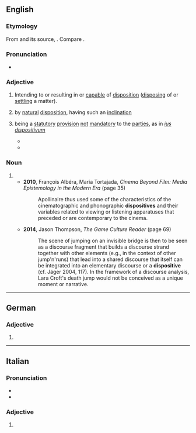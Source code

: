 ==English==

===Etymology===
From {{der|en|frm|dispositif}} and its source, {{der|en|la|dispositus}}. Compare {{cog|pms|dispositiv}}.

===Pronunciation===
* {{a|UK}} {{IPA|en|/dɪˈspɒzɪtɪv/}}

===Adjective===
{{en-adj}}

# Intending to or resulting in or [[capable]] of [[disposition]] ([[disposing]] of or [[settling]] a matter).
#: {{ux|en|We were unable to produce any '''dispositive''' evidence to support our case.}}
# {{lb|en|obsolete}} by [[natural]] [[disposition]], having such an [[inclination]]
# {{lb|en|Euro-English|or|NNSE}} being a [[statutory]] [[provision]] [[not]] [[mandatory]] to the [[party|parties]], as in ''[[ius dispositivum]]''
#* {{quote-book|en|author=prof. JUDr. Helena Barancová, DrSc.|year=2006|location=Brussels|publisher=European Commission – Directorate General for Employment, Social Affairs and Equal Opportunities|title=[https://ec.europa.eu/social/BlobServlet?docId=4624&langId=en Termination of Employment Relationship]: Legal Situation in the Slovak Republic|pages=1–2|url=https://ec.europa.eu/social/BlobServlet?docId=4635&langId=en|passage=The second salient feature of the new Labour Code was an increase in the proportion of '''dispositive''' provisions at the expense  of cogent provisions which, as the subsequent legal development showed, was not quite adequate.}}
#* {{quote-book|en|title=International Law. A European perspective|page=62|passage=The VCLT is also applicable to treaties that are the constituent instrument of an international organisation and to treaties that have been adopted within an international organisation (Art 5 VCLT). However, in this (as well as other respect(s)), the VCLT is of a '''dispositive''' nature. The rules that apply in the first place are the rules of the international organisation itself as established under its constituent instrument and internal law. Thus, when a constituent treaty of an international organisation does not contain any provisions concerning the termination of membersip, the rules of the VCLT become relevant (Art. 56 VCLT).|publisher=Hart|isbn=978-1-84946-416-1|location=Oxford and Portland, Oregon|year=2019|author=Jan Wouters|author2=Cedric Ryngaert|author3=Tom Ruys|author4=Geert De Baere}}
#: {{ant|en|cogent}}

===Noun===
{{en-noun}}

# {{alt form|en|dispositif}}
#* '''2010''', François Albéra, Maria Tortajada, ''Cinema Beyond Film: Media Epistemology in the Modern Era'' (page 35)
#*: Apollinaire thus used some of the characteristics of the cinematographic and phonographic '''dispositives''' and their variables related to viewing or listening apparatuses that preceded or are contemporary to the cinema.
#* '''2014''', Jason Thompson, ''The Game Culture Reader'' (page 69)
#*: The scene of jumping on an invisible bridge is then to be seen as a discourse fragment that builds a discourse strand together with other elements (e.g., in the context of other jump'n'runs) that lead into a shared discourse that itself can be integrated into an elementary discourse or a '''dispositive''' (cf. Jäger 2004, 117). In the framework of a discourse analysis, Lara Croft's death jump would not be conceived as a unique moment or narrative.

----

==German==

===Adjective===
{{head|de|adjective form}}

# {{de-adj form of|dispositiv}}

----

==Italian==

===Pronunciation===
* {{it-IPA|dispo[s]itìve}}
* {{hyph|it|di|spo|si|tì|ve}}

===Adjective===
{{head|it|adjective form}}

# {{adj form of|it|dispositivo||f|p}}